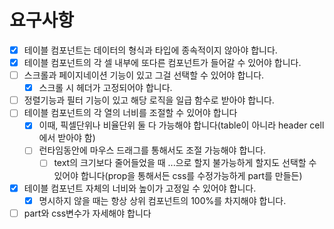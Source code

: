 
<Meta of={GHTableStories} title="Requirements" />

# 요구사항

- [x] 테이블 컴포넌트는 데이터의 형식과 타입에 종속적이지 않아야 합니다.
- [X] 테이블 컴포넌트의 각 셀 내부에 또다른 컴포넌트가 들어갈 수 있어야 합니다.
- [ ] 스크롤과 페이지네이션 기능이 있고 그걸 선택할 수 있어야 합니다.
  - [X] 스크롤 시 헤더가 고정되어야 합니다.
- [ ] 정렬기능과 필터 기능이 있고 해당 로직을 일급 함수로 받아야 합니다.
- [ ] 테이블 컴포넌트의 각 열의 너비를 조절할 수 있어야 합니다
  - [X] 이때, 픽셀단위나 비율단위 둘 다 가능해야 합니다(table이 아니라 header cell에서 받아야 함)
  - [ ] 런타임동안에 마우스 드래그를 통해서도 조절 가능해야 합니다.
    - [ ] text의 크기보다 줄어들었을 때 ...으로 할지 불가능하게 할지도 선택할 수 있어야 합니다(prop을 통해서든 css를 수정가능하게 part를 만들든)
- [X] 테이블 컴포넌트 자체의 너비와 높이가 고정일 수 있어야 합니다.
  - [X] 명시하지 않을 때는 항상 상위 컴포넌트의 100%를 차지해야 합니다.
- [ ] part와 css변수가 자세해야 합니다
